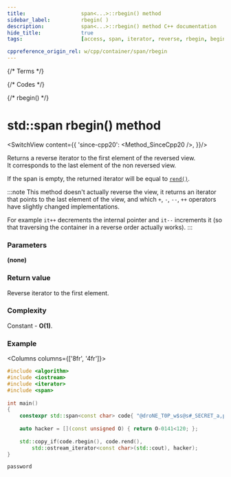 ```yaml
---
title:					span<...>::rbegin() method
sidebar_label:			rbegin( )
description:			span<...>::rbegin() method C++ documentation
hide_title:				true
tags:					[access, span, iterator, reverse, rbegin, begin]

cppreference_origin_rel: w/cpp/container/span/rbegin
---
```



{/* Terms */}

{/* Codes */}

{/* rbegin() */}

# std::span rbegin() method

<SwitchView content={{
	'since-cpp20': <Method_SinceCpp20 />,
}}/>

Returns a <Tooltip title={Term_ContAlias_ReverseIterator}>reverse iterator</Tooltip> to the first element of the reversed view.  
It corresponds to the last element of the non reversed view.

If the span is empty, the returned iterator will be equal to [`rend()`](rend).

:::note
This method doesn't actually reverse the view, it returns an iterator that points to the last element of the view,
and which `+`, `-`, `--`, `++` operators have slightly changed implementations.

For example `it++` decrements the internal pointer and `it--` increments it (so that traversing the container in a reverse order actually works).
:::

### Parameters

**(none)**

### Return value

Reverse iterator to the first element.

### Complexity

Constant - **O(1)**.

### Example

<Columns columns={['8fr', '4fr']}>
<div>

```cpp title='Main.cpp' showLineNumbers
#include <algorithm>
#include <iostream>
#include <iterator>
#include <span>
 
int main()
{
    constexpr std::span<const char> code{ "@droNE_T0P_w$s@s#_SECRET_a,p^42!" };
 
    auto hacker = [](const unsigned O) { return O-0141<120; };
 
    std::copy_if(code.rbegin(), code.rend(),
        std::ostream_iterator<const char>(std::cout), hacker);
}
```

</div>
<div>

```plaintext title="Output"
password
```

</div>
</Columns>
